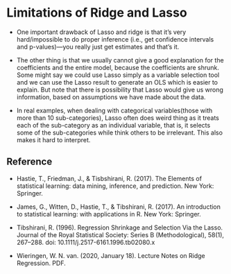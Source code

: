 # Limitations of Ridge and Lasso

* One important drawback of Lasso and ridge is that it's very hard/impossible to do proper inference (i.e., get confidence intervals and p-values)---you really just get estimates and that's it.

* The other thing is that we usually cannot give a good explanation for the coefficients and the entire model, because the coefficients are shrunk. Some might say we could use Lasso simply as a variable selection tool and we can use the Lasso result to generate an OLS which is easier to explain. But note that there is possibility that Lasso would give us wrong information, based on assumptions we have made about the data.

* In real examples, when dealing with categorical variables(those with more than 10 sub-categories), Lasso often does weird thing as it treats each of the sub-category as an individual variable, that is, it selects some of the sub-categories while think others to be irrelevant. This also makes it hard to interpret.

## Reference

  * Hastie, T., Friedman, J., & Tisbshirani, R. (2017). The Elements of statistical learning: data mining, inference, and prediction. New York: Springer.
  
  * James, G., Witten, D., Hastie, T., & Tibshirani, R. (2017). An introduction to statistical learning: with applications in R. New York: Springer.
  
  * Tibshirani, R. (1996). Regression Shrinkage and Selection Via the Lasso. Journal of the Royal Statistical Society: Series B (Methodological), 58(1), 267–288. doi: 10.1111/j.2517-6161.1996.tb02080.x
  
  * Wieringen, W. N. van. (2020, January 18). Lecture Notes on Ridge Regression. PDF.